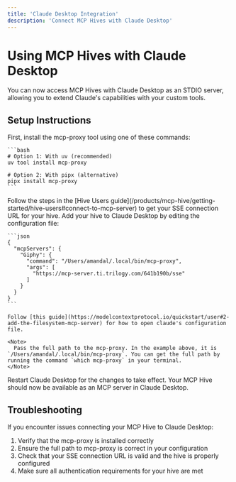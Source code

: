 ```yaml
---
title: 'Claude Desktop Integration'
description: 'Connect MCP Hives with Claude Desktop'
---
```


# Using MCP Hives with Claude Desktop

You can now access MCP Hives with Claude Desktop as an STDIO server, allowing you to extend Claude's capabilities with your custom tools.

## Setup Instructions

<Steps>
  <Step title="Install mcp-proxy">
    First, install the mcp-proxy tool using one of these commands:
    
    ```bash
    # Option 1: With uv (recommended)
    uv tool install mcp-proxy
    
    # Option 2: With pipx (alternative)
    pipx install mcp-proxy
    ```
  </Step>
  
  <Step title="Get your MCP Server connection URL">
    Follow the steps in the [Hive Users guide](/products/mcp-hive/getting-started/hive-users#connect-to-mcp-server) to get your SSE connection URL for your hive.
  </Step>
  
  <Step title="Configure Claude Desktop">
    Add your hive to Claude Desktop by editing the configuration file:
    
    ```json
    {
      "mcpServers": {
        "Giphy": {
          "command": "/Users/amandal/.local/bin/mcp-proxy",
          "args": [
            "https://mcp-server.ti.trilogy.com/641b190b/sse"
          ]
        }
      }
    }
    ```
    
    Follow [this guide](https://modelcontextprotocol.io/quickstart/user#2-add-the-filesystem-mcp-server) for how to open claude's configuration file.

    <Note>
      Pass the full path to the mcp-proxy. In the example above, it is `/Users/amandal/.local/bin/mcp-proxy`. You can get the full path by running the command `which mcp-proxy` in your terminal.
    </Note>
  </Step>
  
  <Step title="Restart Claude Desktop">
    Restart Claude Desktop for the changes to take effect. Your MCP Hive should now be available as an MCP server in Claude Desktop.
  </Step>
</Steps>

## Troubleshooting

If you encounter issues connecting your MCP Hive to Claude Desktop:

1. Verify that the mcp-proxy is installed correctly
2. Ensure the full path to mcp-proxy is correct in your configuration
3. Check that your SSE connection URL is valid and the hive is properly configured
4. Make sure all authentication requirements for your hive are met